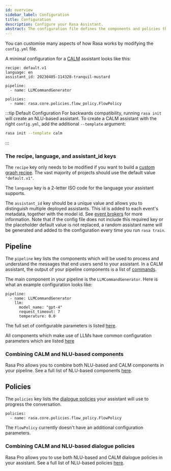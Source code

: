 ```yaml
---
id: overview
sidebar_label: Configuration
title: Configuration
description: Configure your Rasa Assistant.
abstract: The configuration file defines the components and policies that your model will use to make predictions based on user input.
---
```



You can customise many aspects of how Rasa works by modifying the `config.yml` file. 

A minimal configuration for a [CALM](../calm.mdx) assistant looks like this:

```yaml-rasa title="config.yml"
recipe: default.v1
language: en
assistant_id: 20230405-114328-tranquil-mustard

pipeline:
  - name: LLMCommandGenerator

policies:
  - name: rasa.core.policies.flow_policy.FlowPolicy
```

:::tip Default Configuration
For backwards compatibility, running `rasa init` will create an NLU-based assistant.
To create a CALM assistant with the right `config.yml`, add the 
additional `--template` argument:

```bash
rasa init --template calm
```

:::

### The recipe, language, and assistant_id keys

The `recipe` key only needs to be modified if you want to build a [custom graph recipe](./graph-recipe.mdx).
The vast majority of projects should use the default value `"default.v1"`. 

The `language` key is a 2-letter ISO code for the language your assistant supports.

The `assistant_id` key should be a unique value and allows you to distinguish multiple
deployed assistants.
This id is added to each event's metadata, together with the model id.
See [event brokers](../production/event-brokers.mdx) for more information.
Note that if the config file does not include this required key or the placeholder default value 
is not replaced, a random assistant name will be generated and added to the configuration 
every time you run `rasa train`.



## Pipeline 

The `pipeline` key lists the components which will be used to process and understand the messages
that end users send to your assistant. 
In a CALM assistant, the output of your pipeline components is a list of [commands](../dialogue-understanding.mdx).

The main component in your pipeline is the `LLMCommandGenerator`.
Here is what an example configuration looks like:

```yaml-rasa title="config.yml"
pipeline:
  - name: LLMCommandGenerator
    llm:
      model_name: "gpt-4"
      request_timeout: 7
      temperature: 0.0
```

The full set of configurable parameters is listed [here](../dialogue-understanding.mdx).

All components which make use of LLMs have common configuration parameters which are listed [here](../llm-configuration.mdx)


### Combining CALM and NLU-based components

<RasaProLabel />

Rasa Pro allows you to combine both NLU-based and CALM components in your pipeline. 
See a full list of NLU-based components [here](../nlu-based-assistants/components.mdx).

## Policies

The `policies` key lists the [dialogue policies](../policies.mdx) your assistant will use 
to progress the conversation. 

```yaml-rasa title="config.yml"
policies:
  - name: rasa.core.policies.flow_policy.FlowPolicy
```

The `FlowPolicy` currently doesn't have an additional configuration parameters.

### Combining CALM and NLU-based dialogue policies

<RasaProLabel />

Rasa Pro allows you to use both NLU-based and CALM dialogue policies in your assistant. 
See a full list of NLU-based policies [here](../nlu-based-assistants/policies.mdx).
